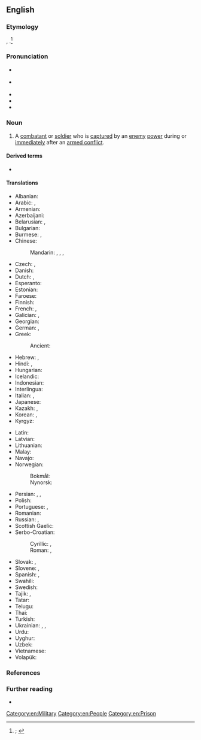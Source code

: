 ==English==
{{was wotd|2022|August|18}}

===Etymology===
{{calque|en|fr|prisonnier de guerre}}, {{m|fr|[[prisonier]] [[de]] [[guerre]]}} {{qualifier|obsolete}}.<ref>{{R:OED Online|pos=n|id=267433|date=June 2022|nodot=1}}; {{R:Lexico|pos=n}}</ref>

===Pronunciation===
* {{a|RP}} {{IPA|en|/ˈpɹɪz(ə)nə əv ˈwɔː/}}
* {{a|GA}} {{IPA|en|/ˈpɹɪz(ə)nɚ əv ˈwɔɹ/}}
* {{rhymes|en|ɔː(ɹ)|s=4,5}}
* {{hyphenation|en|pri|son|er of war}}
* {{audio|en|LL-Q1860 (eng)-PerfectSoundWhatever-prisoner of war.wav|Audio (CA)}}

===Noun===
{{en-noun|prisoners of war}}

# A [[combatant#Noun|combatant]] or [[soldier#Noun|soldier]] who is [[capture#Verb|captured]] by an [[enemy]] [[power#Noun|power]] during or [[immediately]] after an [[armed conflict]]. {{defdate|from early 17th c.}}
#: {{synonyms|en|q1=abbreviations|POW|PW}}
#: {{ux|en|As a '''prisoner of war''', he was interrogated by his enemy captors.}}

====Derived terms====
* {{l|en|prisoner-of-war camp}}

====Translations====
{{trans-top|combatant or soldier captured by an enemy power during or immediately after an armed conflict}}
* Albanian: {{t|sq|rob lufte|m}}
* Arabic: {{t|ar|أَسِير الْحَرْب|m}}, {{t|ar|أَسِير|m}}
* Armenian: {{t+|hy|ռազմագերի}}
* Azerbaijani: {{t|az|hərbi əsir}}
* Belarusian: {{t|be|ваеннапало́нны}}, {{t|be|пало́нны|m}}
* Bulgarian: {{t|bg|военнопле́нник|m}}
* Burmese: {{t|my|စစ်သုံ့ပန်း}}, {{t+|my|သုံ့ပန်း}}
* Chinese:
*: Mandarin: {{t+|zh|戰俘}}, {{t+|zh|战俘|tr=zhànfú}}, {{t+|zh|俘虜}}, {{t+|zh|俘虏|tr=fúlǔ}}
* Czech: {{t+|cs|zajatec|m}}, {{t|cs|válečný zajatec|m}}
* Danish: {{t|da|krigsfange|c}}
* Dutch: {{t+|nl|krijgsgevangene|m|f}}, {{t+|nl|oorlogsgevangene|m|f}}
* Esperanto: {{t-needed|eo}}
* Estonian: {{t|et|sõjavang}}
* Faroese: {{t|fo|krígsfangi|m}}
* Finnish: {{t+|fi|sotavanki}}
* French: {{t+|fr|prisonnier de guerre|m}}, {{t|fr|prisonnière de guerre|f}}
* Galician: {{t|gl|prisioneiro de guerra|m}}, {{t|gl|prisioneira de guerra|f}}
* Georgian: {{t|ka|სამხედრო ტყვე}}
* German: {{t+|de|Kriegsgefangener|m}}, {{t+|de|Kriegsgefangene|f}}
* Greek: {{t|el|αιχμάλωτος πολέμου|m|f}}
*: Ancient: {{t|grc|αἰχμάλωτος|m|f}}
* Hebrew: {{t|he|שָׁבוּי|m|tr=shavúy}}, {{t|he|שְׁבוּיָה|f|tr=shvuyá}}
* Hindi: {{t|hi|युद्ध-बंदी|m}}, {{t+|hi|बंदी|m}}
* Hungarian: {{t+|hu|hadifogoly}}
* Icelandic: {{t|is|stríðsfangi|m}}
* Indonesian: {{t|id|tahanan perang}}
* Interlingua: {{t|ia|prisionero de guerra}}
* Italian: {{t|it|prigioniero di guerra|m}}, {{t|it|prigioniera di guerra|f}}
* Japanese: {{t+|ja|捕虜|tr=ほりょ, horyo}}
* Kazakh: {{t|kk|соғыс тұтқыны}}, {{t|kk|әскери тұтқын}}
* Korean: {{t|ko|[[전쟁]] [[포로]](戰爭捕虜)}}, {{t+|ko|포로(捕虜)}}
* Kyrgyz: {{t|ky|согуш туткуну}}
{{trans-mid}}
* Latin: {{t|la|dēditīcius|m}}
* Latvian: {{t|lv|karagūsteknis|m}}
* Lithuanian: {{t-needed|lt}}
* Malay: {{t|ms|tahanan perang}}
* Navajo: {{t|nv|yisnááh}}
* Norwegian:
*: Bokmål: {{t|nb|krigsfange|m}}
*: Nynorsk: {{t+|nn|krigsfange|m}}
* Persian: {{t+|fa|اسیر|tr=asir}}, {{t|fa|اسیر جنگی|tr=asir-e jangi}}, {{t|fa|اسیر حربی|tr=asir-e harbi}}
* Polish: {{t|pl|jeniec wojenny|m-pr}}
* Portuguese: {{t|pt|prisioneiro de guerra|m}}, {{t|pt|prisioneira de guerra|f}}
* Romanian: {{t|ro|prizonier de război|m}}
* Russian: {{t+|ru|военнопле́нный|m}}, {{t+|ru|пле́нный|m}}
* Scottish Gaelic: {{t|gd|prìosanach-chogaidh|m}}
* Serbo-Croatian:
*: Cyrillic: {{t|sh|заробљеник|m}}, {{t|sh|ратни заробљеник|m}}
*: Roman: {{t+|sh|zarobljenik|m}}, {{t|sh|ratni zarobljenik|m}}
* Slovak: {{t|sk|zajatec|m}}, {{t|sk|vojnový zajatec|m}}
* Slovene: {{t+|sl|ujetnik|m}}, {{t|sl|vojni ujetnik|m}}
* Spanish: {{t|es|prisionero de guerra|m}}, {{t|es|prisionera de guerra|f}}
* Swahili: {{t|sw|mfungwa wa vita}}
* Swedish: {{t+|sv|krigsfånge|c}}
* Tajik: {{t+|tg|асир}}, {{t|tg|асири ҳарбӣ}}
* Tatar: {{t+|tt|әсир}}
* Telugu: {{t|te|యుద్ధ ఖైదీ}}
* Thai: {{t|th|เชลยศึก}}
* Turkish: {{t|tr|savaş tutsağı}}
* Ukrainian: {{t+|uk|бра́нець|m}}, {{t|uk|військовополоне́ний|m}}, {{t|uk|полоне́ний|m}}
* Urdu: {{t|ur|جنگی قیدی|m|tr=jangī qaidī}}
* Uyghur: {{t|ug|ئەسىر}}
* Uzbek: {{t|uz|harbiy asir}}
* Vietnamese: {{t+|vi|tù binh}}
* Volapük: {{t|vo|kligafanäböpäb}}
{{trans-bottom}}

===References===
<references/>

===Further reading===
* {{pedia}}

[[Category:en:Military]]
[[Category:en:People]]
[[Category:en:Prison]]